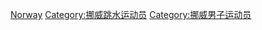 [[Category:各国男子跳水运动员|Norway]]
[[Category:挪威跳水运动员|Category:挪威跳水运动员]]
[[Category:挪威男子运动员|Category:挪威男子运动员]]